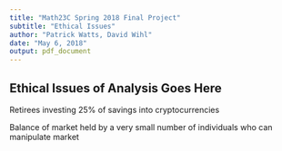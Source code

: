 ```yaml
---
title: "Math23C Spring 2018 Final Project"
subtitle: "Ethical Issues"
author: "Patrick Watts, David Wihl"
date: "May 6, 2018"
output: pdf_document
---
```


## Ethical Issues of Analysis Goes Here

Retirees investing 25% of savings into cryptocurrencies

Balance of market held by a very small number of individuals who can manipulate market



